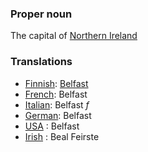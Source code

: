 ===Proper noun===

The capital of [[Northern Ireland]]

===Translations===
*[[Finnish]]: [[Belfast]]
*[[French]]: Belfast
*[[Italian]]: Belfast ''f''
*[[German]]: Belfast
*[[USA]] :  Belfast
*[[Irish]] : Beal Feirste